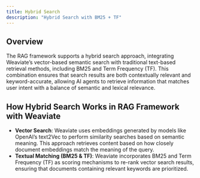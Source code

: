```yaml
---
title: Hybrid Search
description: "Hybrid Search with BM25 + TF"
---
```


## Overview
The RAG framework supports a hybrid search approach, integrating Weaviate’s vector-based semantic search with traditional text-based retrieval methods, including BM25 and Term Frequency (TF). This combination ensures that search results are both contextually relevant and keyword-accurate, allowing AI agents to retrieve information that matches user intent with a balance of semantic and lexical relevance.

## How Hybrid Search Works in RAG Framework with Weaviate

- **Vector Search**: Weaviate uses embeddings generated by models like OpenAI’s text2Vec to perform similarity searches based on semantic meaning. This approach retrieves content based on how closely document embeddings match the meaning of the query.
- **Textual Matching (BM25 & TF)**: Weaviate incorporates BM25 and Term Frequency (TF) as scoring mechanisms to re-rank vector search results, ensuring that documents containing relevant keywords are prioritized.

